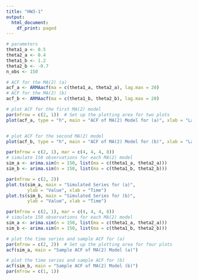 ---
title: "HW3-1"
output:
  html_document:
    df_print: paged
---
```{r}
# parameters
theta1_a <- 0.5
theta2_a <- 0.4
theta1_b <- 1.2
theta2_b <- -0.7
n_obs <- 150
```

```{r}
# ACF for the MA(2) (a)
acf_a <- ARMAacf(ma = c(theta1_a, theta2_a), lag.max = 20)
# ACF for the MA(2) (b)
acf_b <- ARMAacf(ma = c(theta1_b, theta2_b), lag.max = 20)

```

```{r}
# plot ACF for the first MA(2) model
par(mfrow = c(2, 1))  # Set up the plotting area for two plots
plot(acf_a, type = "h", main = "ACF of MA(2) Model for (a)", xlab = "Lag", ylab = "ACF")


# plot ACF for the second MA(2) model
plot(acf_b, type = "h", main = "ACF of MA(2) Model for (b)", xlab = "Lag", ylab = "ACF")

```
```{r}
par(mfrow = c(2, 1), mar = c(4, 4, 4, 8))
# simulate 150 observations for each MA(2) model
sim_a <- arima.sim(n = 150, list(ma = c(theta1_a, theta2_a)))
sim_b <- arima.sim(n = 150, list(ma = c(theta1_b, theta2_b)))

```

```{r}
par(mfrow = c(2, 2))
plot.ts(sim_a, main = "Simulated Series for (a)",
        ylab = "Value", xlab = "Time")
plot.ts(sim_b, main = "Simulated Series for (b)",
        ylab = "Value", xlab = "Time")
```

```{r}
par(mfrow = c(2, 1), mar = c(4, 4, 4, 8))
# simulate 150 observations for each MA(2) model
sim_a <- arima.sim(n = 150, list(ma = c(theta1_a, theta2_a)))
sim_b <- arima.sim(n = 150, list(ma = c(theta1_b, theta2_b)))

# plot the time series and sample ACF for (a)
par(mfrow = c(2, 2))  # Set up the plotting area for four plots
acf(sim_a, main = "Sample ACF of MA(2) Model (a)")

# plot the time series and sample ACF for (b)
acf(sim_b, main = "Sample ACF of MA(2) Model (b)")
par(mfrow = c(1, 1))
```


